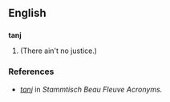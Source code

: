 ==English==

==={{acronym}}===
'''tanj'''
# {{alternative spelling of|TANJ}} (There ain't no justice.)

===References===
* ''[http://www.plexoft.com/SBF/T.html#tanj tanj]'' in ''Stammtisch Beau Fleuve Acronyms.''